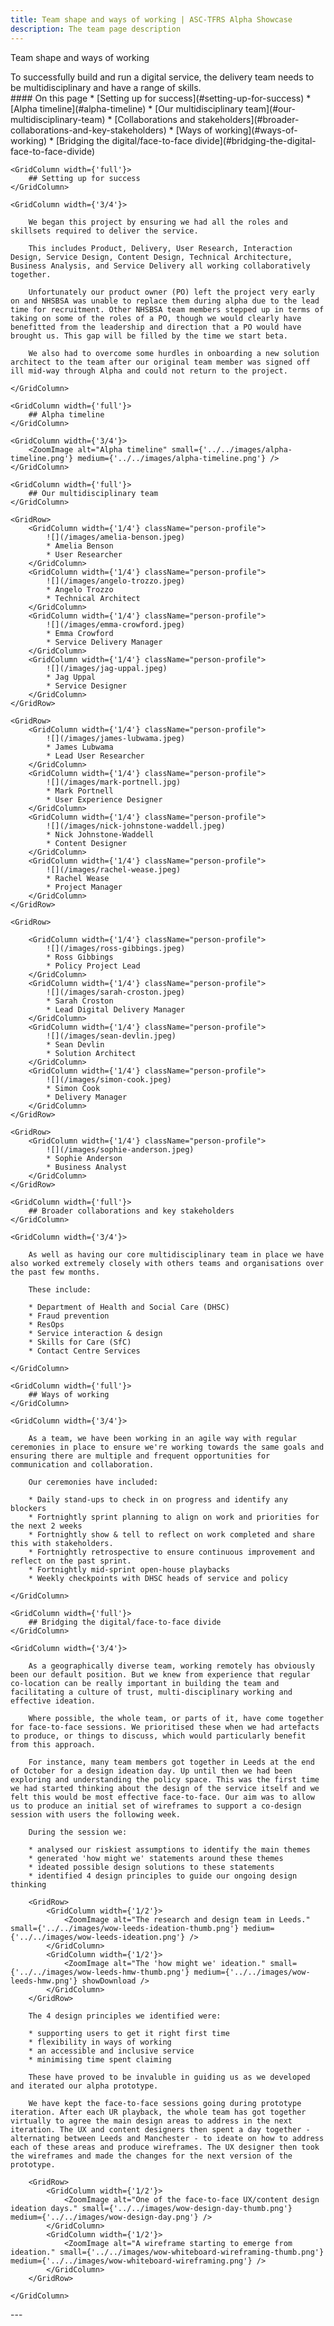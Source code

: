 ```yaml
---
title: Team shape and ways of working | ASC-TFRS Alpha Showcase
description: The team page description
---
```


<Heading caption='Our approach to alpha' tag='h1'>Team shape and ways of working</Heading>

<GridRow>
    <GridColumn width={'2/3'}>
        <LeadParagraph>To successfully build and run a digital service, the delivery team needs to be multidisciplinary and have a range of skills.</LeadParagraph>
    </GridColumn>
    <GridColumn width={'1/3'}>
        <nav className="in-page-nav">
            #### On this page
            * [Setting up for success](#setting-up-for-success)
            * [Alpha timeline](#alpha-timeline)
            * [Our multidisciplinary team](#our-multidisciplinary-team)
            * [Collaborations and stakeholders](#broader-collaborations-and-key-stakeholders)
            * [Ways of working](#ways-of-working)
            * [Bridging the digital/face-to-face divide](#bridging-the-digital-face-to-face-divide)
        </nav>
    </GridColumn>
</GridRow>

<GridRow>

    <GridColumn width={'full'}>
        ## Setting up for success
    </GridColumn>

    <GridColumn width={'3/4'}>

        We began this project by ensuring we had all the roles and skillsets required to deliver the service.

        This includes Product, Delivery, User Research, Interaction Design, Service Design, Content Design, Technical Architecture, Business Analysis, and Service Delivery all working collaboratively together.

        Unfortunately our product owner (PO) left the project very early on and NHSBSA was unable to replace them during alpha due to the lead time for recruitment. Other NHSBSA team members stepped up in terms of taking on some of the roles of a PO, though we would clearly have benefitted from the leadership and direction that a PO would have brought us. This gap will be filled by the time we start beta.

        We also had to overcome some hurdles in onboarding a new solution architect to the team after our original team member was signed off ill mid-way through Alpha and could not return to the project.

    </GridColumn>

</GridRow>

<GridRow>

    <GridColumn width={'full'}>
        ## Alpha timeline
    </GridColumn>

    <GridColumn width={'3/4'}>
        <ZoomImage alt="Alpha timeline" small={'../../images/alpha-timeline.png'} medium={'../../images/alpha-timeline.png'} />
    </GridColumn>

</GridRow>

<GridRow>

    <GridColumn width={'full'}>
        ## Our multidisciplinary team
    </GridColumn>

    <GridRow>
        <GridColumn width={'1/4'} className="person-profile">
            ![](/images/amelia-benson.jpeg)
            * Amelia Benson
            * User Researcher
        </GridColumn>
        <GridColumn width={'1/4'} className="person-profile">
            ![](/images/angelo-trozzo.jpeg)
            * Angelo Trozzo
            * Technical Architect
        </GridColumn>
        <GridColumn width={'1/4'} className="person-profile">
            ![](/images/emma-crowford.jpeg)
            * Emma Crowford
            * Service Delivery Manager
        </GridColumn>
        <GridColumn width={'1/4'} className="person-profile">
            ![](/images/jag-uppal.jpeg)
            * Jag Uppal
            * Service Designer
        </GridColumn>
    </GridRow>
    
    <GridRow>
        <GridColumn width={'1/4'} className="person-profile">
            ![](/images/james-lubwama.jpeg)
            * James Lubwama
            * Lead User Researcher
        </GridColumn>
        <GridColumn width={'1/4'} className="person-profile">
            ![](/images/mark-portnell.jpg)
            * Mark Portnell
            * User Experience Designer
        </GridColumn>
        <GridColumn width={'1/4'} className="person-profile">
            ![](/images/nick-johnstone-waddell.jpeg)
            * Nick Johnstone-Waddell
            * Content Designer
        </GridColumn>
        <GridColumn width={'1/4'} className="person-profile">
            ![](/images/rachel-wease.jpeg)
            * Rachel Wease
            * Project Manager
        </GridColumn>
    </GridRow>
    
    <GridRow>
        
        <GridColumn width={'1/4'} className="person-profile">
            ![](/images/ross-gibbings.jpeg)
            * Ross Gibbings
            * Policy Project Lead
        </GridColumn>
        <GridColumn width={'1/4'} className="person-profile">
            ![](/images/sarah-croston.jpeg)
            * Sarah Croston
            * Lead Digital Delivery Manager
        </GridColumn>
        <GridColumn width={'1/4'} className="person-profile">
            ![](/images/sean-devlin.jpeg)
            * Sean Devlin
            * Solution Architect
        </GridColumn>
        <GridColumn width={'1/4'} className="person-profile">
            ![](/images/simon-cook.jpeg)
            * Simon Cook
            * Delivery Manager
        </GridColumn>
    </GridRow>

    <GridRow>
        <GridColumn width={'1/4'} className="person-profile">
            ![](/images/sophie-anderson.jpeg)
            * Sophie Anderson
            * Business Analyst
        </GridColumn>
    </GridRow>

</GridRow>

<GridRow>

    <GridColumn width={'full'}>
        ## Broader collaborations and key stakeholders
    </GridColumn>

    <GridColumn width={'3/4'}>

        As well as having our core multidisciplinary team in place we have also worked extremely closely with others teams and organisations over the past few months.

        These include:

        * Department of Health and Social Care (DHSC)
        * Fraud prevention 
        * ResOps
        * Service interaction & design
        * Skills for Care (SfC)
        * Contact Centre Services

    </GridColumn>

</GridRow>

<GridRow>

    <GridColumn width={'full'}>
        ## Ways of working
    </GridColumn>

    <GridColumn width={'3/4'}>

        As a team, we have been working in an agile way with regular ceremonies in place to ensure we're working towards the same goals and ensuring there are multiple and frequent opportunities for communication and collaboration.

        Our ceremonies have included:

        * Daily stand-ups to check in on progress and identify any blockers
        * Fortnightly sprint planning to align on work and priorities for the next 2 weeks
        * Fortnightly show & tell to reflect on work completed and share this with stakeholders.
        * Fortnightly retrospective to ensure continuous improvement and reflect on the past sprint.
        * Fortnightly mid-sprint open-house playbacks
        * Weekly checkpoints with DHSC heads of service and policy

    </GridColumn>

</GridRow>

<GridRow>

    <GridColumn width={'full'}>
        ## Bridging the digital/face-to-face divide
    </GridColumn>

    <GridColumn width={'3/4'}>

        As a geographically diverse team, working remotely has obviously been our default position. But we knew from experience that regular co-location can be really important in building the team and facilitating a culture of trust, multi-disciplinary working and effective ideation.

        Where possible, the whole team, or parts of it, have come together for face-to-face sessions. We prioritised these when we had artefacts to produce, or things to discuss, which would particularly benefit from this approach.

        For instance, many team members got together in Leeds at the end of October for a design ideation day. Up until then we had been exploring and understanding the policy space. This was the first time we had started thinking about the design of the service itself and we felt this would be most effective face-to-face. Our aim was to allow us to produce an initial set of wireframes to support a co-design session with users the following week.

        During the session we:

        * analysed our riskiest assumptions to identify the main themes
        * generated 'how might we' statements around these themes
        * ideated possible design solutions to these statements
        * identified 4 design principles to guide our ongoing design thinking

        <GridRow>
            <GridColumn width={'1/2'}>
                <ZoomImage alt="The research and design team in Leeds." small={'../../images/wow-leeds-ideation-thumb.png'} medium={'../../images/wow-leeds-ideation.png'} />
            </GridColumn>
            <GridColumn width={'1/2'}>
                <ZoomImage alt="The 'how might we' ideation." small={'../../images/wow-leeds-hmw-thumb.png'} medium={'../../images/wow-leeds-hmw.png'} showDownload />
            </GridColumn>
        </GridRow>

        The 4 design principles we identified were:

        * supporting users to get it right first time
        * flexibility in ways of working
        * an accessible and inclusive service
        * minimising time spent claiming

        These have proved to be invaluble in guiding us as we developed and iterated our alpha prototype.

        We have kept the face-to-face sessions going during prototype iteration. After each UR playback, the whole team has got together virtually to agree the main design areas to address in the next iteration. The UX and content designers then spent a day together - alternating between Leeds and Manchester - to ideate on how to address each of these areas and produce wireframes. The UX designer then took the wireframes and made the changes for the next version of the prototype.

        <GridRow>
            <GridColumn width={'1/2'}>
                <ZoomImage alt="One of the face-to-face UX/content design ideation days." small={'../../images/wow-design-day-thumb.png'} medium={'../../images/wow-design-day.png'} />
            </GridColumn>
            <GridColumn width={'1/2'}>
                <ZoomImage alt="A wireframe starting to emerge from ideation." small={'../../images/wow-whiteboard-wireframing-thumb.png'} medium={'../../images/wow-whiteboard-wireframing.png'} />
            </GridColumn>
        </GridRow>

    </GridColumn>

</GridRow>

<GridRow>
    <GridColumn width={'full'}>
        ---
    </GridColumn>
</GridRow>
<GridRow>
    <GridColumn width={'1/2'}>
        <LinkBlock style="prev" url="/understanding/service-blueprint-from-discovery" title="Understanding the problem" text="Service blueprint from discovery" />
    </GridColumn>
    <GridColumn width={'1/2'}>
        <LinkBlock style="next" url="/approach/assumptions" title="Our approach to alpha" text="Challenging our riskiest assumptions" />
    </GridColumn>
</GridRow>